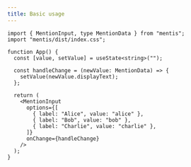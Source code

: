 ```yaml
---
title: Basic usage
---
```



```tsx
import { MentionInput, type MentionData } from "mentis";
import "mentis/dist/index.css";

function App() {
  const [value, setValue] = useState<string>("");

  const handleChange = (newValue: MentionData) => {
    setValue(newValue.displayText);
  };

  return (
    <MentionInput
      options={[
        { label: "Alice", value: "alice" },
        { label: "Bob", value: "bob" },
        { label: "Charlie", value: "charlie" },
      ]}
      onChange={handleChange}
    />
  );
}
```

<MentisDemo />
